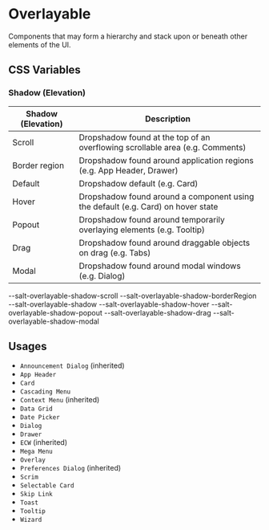 
<Meta title="Documentation/Styles and Theming/Characteristics/Overlayable" />

# Overlayable

Components that may form a hierarchy and stack upon or beneath other elements of the UI.

## CSS Variables

### Shadow (Elevation)

| Shadow (Elevation) | Description                                                                      |
| ------------------ | -------------------------------------------------------------------------------- |
| Scroll             | Dropshadow found at the top of an overflowing scrollable area (e.g. Comments)    |
| Border region      | Dropshadow found around application regions (e.g. App Header, Drawer)            |
| Default            | Dropshadow default (e.g. Card)                                                   |
| Hover              | Dropshadow found around a component using the default (e.g. Card) on hover state |
| Popout             | Dropshadow found around temporarily overlaying elements (e.g. Tooltip)           |
| Drag               | Dropshadow found around draggable objects on drag (e.g. Tabs)                    |
| Modal              | Dropshadow found around modal windows (e.g. Dialog)                              |

<Canvas>
  <Story name="Overlayable">
    <DocGrid>
      <ColorBlock colorVar="--salt-overlayable-background" />
      <ShadowBlockCell shadowVar="--salt-overlayable-shadow-scroll" />
      <BlankBlockCode>--salt-overlayable-shadow-scroll</BlankBlockCode>
      <ShadowBlockCell shadowVar="--salt-overlayable-shadow-borderRegion" />
      <BlankBlockCode>--salt-overlayable-shadow-borderRegion</BlankBlockCode>
      <ShadowBlockCell shadowVar="--salt-overlayable-shadow" />
      <BlankBlockCode>--salt-overlayable-shadow</BlankBlockCode>
      <ShadowBlockCell shadowVar="--salt-overlayable-shadow-hover" />
      <BlankBlockCode>--salt-overlayable-shadow-hover</BlankBlockCode>
      <ShadowBlockCell shadowVar="--salt-overlayable-shadow-popout" />
      <BlankBlockCode>--salt-overlayable-shadow-popout</BlankBlockCode>
      <ShadowBlockCell shadowVar="--salt-overlayable-shadow-drag" />
      <BlankBlockCode>--salt-overlayable-shadow-drag</BlankBlockCode>
      <ShadowBlockCell shadowVar="--salt-overlayable-shadow-modal" />
      <BlankBlockCode>--salt-overlayable-shadow-modal</BlankBlockCode>
    </DocGrid>
  </Story>
</Canvas>

## Usages

- `Announcement Dialog` (inherited)
- `App Header`
- `Card`
- `Cascading Menu`
- `Context Menu` (inherited)
- `Data Grid`
- `Date Picker`
- `Dialog`
- `Drawer`
- `ECW` (inherited)
- `Mega Menu`
- `Overlay`
- `Preferences Dialog` (inherited)
- `Scrim`
- `Selectable Card`
- `Skip Link`
- `Toast`
- `Tooltip`
- `Wizard`

